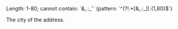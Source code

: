 <ResponseField name="City" type="string">
Length: 1-80; cannot contain: `&,.:_'` (pattern: `^(?!.*[&,.:_]).{1,80}$`)

The city of the address.
</ResponseField>